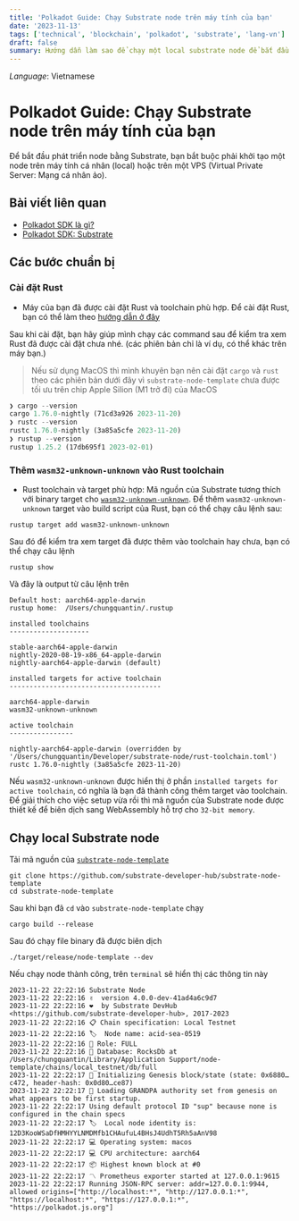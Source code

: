 ```yaml
---
title: 'Polkadot Guide: Chạy Substrate node trên máy tính của bạn'
date: '2023-11-13'
tags: ['technical', 'blockchain', 'polkadot', 'substrate', 'lang-vn']
draft: false
summary: Hướng dẫn làm sao để chạy một local substrate node để bắt đầu phát triển một solochain hoặc blockchain trong hệ sinh thái của Polkadot
---
```


_Language_: Vietnamese

# Polkadot Guide: Chạy Substrate node trên máy tính của bạn

Để bắt đầu phát triển node bằng Substrate, bạn bắt buộc phải khởi tạo một node trên máy tính cá nhân (local) hoặc trên một VPS (Virtual Private Server: Mạng cá nhân ảo).

## Bài viết liên quan

- [Polkadot SDK là gì?](https://lowlevelers.com/blog/polkadot/polkadot-sdk-la-gi)
- [Polkadot SDK: Substrate](https://lowlevelers.com/blog/polkadot/polkadot-sdk-substrate)

## Các bước chuẩn bị

### Cài đặt Rust

- Máy của bạn đã được cài đặt Rust và toolchain phù hợp. Để cài đặt Rust, bạn có thể làm theo [hướng dẫn ở đây](https://www.rust-lang.org/tools/install)

Sau khi cài đặt, bạn hãy giúp mình chạy các command sau để kiểm tra xem Rust đã được cài đặt chưa nhé. (các phiên bản chỉ là ví dụ, có thể khác trên máy bạn.)

> Nếu sử dụng MacOS thì mình khuyên bạn nên cài đặt `cargo` và `rust` theo các phiên bản dưới đây vì `substrate-node-template` chưa được tối ưu trên chip Apple Silion (M1 trở đi) của MacOS

```rust
❯ cargo --version
cargo 1.76.0-nightly (71cd3a926 2023-11-20)
❯ rustc --version
rustc 1.76.0-nightly (3a85a5cfe 2023-11-20)
❯ rustup --version
rustup 1.25.2 (17db695f1 2023-02-01)
```

### Thêm `wasm32-unknown-unknown` vào Rust toolchain

- Rust toolchain và target phù hợp: Mã nguồn của Substrate tương thích với binary target cho [`wasm32-unknown-unknown`](https://doc.rust-lang.org/rustc/platform-support/wasm64-unknown-unknown.html). Để thêm `wasm32-unknown-unknown` target vào build script của Rust, bạn có thể chạy câu lệnh sau:

```shell
rustup target add wasm32-unknown-unknown
```

Sau đó để kiểm tra xem target đã được thêm vào toolchain hay chưa, bạn có thể chạy câu lệnh

```shell
rustup show
```

Và đây là output từ câu lệnh trên

```shell
Default host: aarch64-apple-darwin
rustup home:  /Users/chungquantin/.rustup

installed toolchains
--------------------

stable-aarch64-apple-darwin
nightly-2020-08-19-x86_64-apple-darwin
nightly-aarch64-apple-darwin (default)

installed targets for active toolchain
--------------------------------------

aarch64-apple-darwin
wasm32-unknown-unknown

active toolchain
----------------

nightly-aarch64-apple-darwin (overridden by '/Users/chungquantin/Developer/substrate-node/rust-toolchain.toml')
rustc 1.76.0-nightly (3a85a5cfe 2023-11-20)
```

Nếu `wasm32-unknown-unknown` được hiển thị ở phần `installed targets for active toolchain`, có nghĩa là bạn đã thành công thêm target vào toolchain. Để giải thích cho việc setup vừa rồi thì mã nguồn của Substrate node được thiết kế để biên dịch sang WebAssembly hỗ trợ cho `32-bit memory`.

## Chạy local Substrate node

Tải mã nguồn của [`substrate-node-template`](https://github.com/timlrx/tailwind-nextjs-starter-blog.git)

```
git clone https://github.com/substrate-developer-hub/substrate-node-template
cd substrate-node-template
```

Sau khi bạn đã `cd` vào `substrate-node-template` chạy

```
cargo build --release
```

Sau đó chạy file binary đã được biên dịch

```
./target/release/node-template --dev
```

Nếu chạy node thành công, trên `terminal` sẽ hiển thị các thông tin này

```
2023-11-22 22:22:16 Substrate Node
2023-11-22 22:22:16 ✌️  version 4.0.0-dev-41ad4a6c9d7
2023-11-22 22:22:16 ❤️  by Substrate DevHub <https://github.com/substrate-developer-hub>, 2017-2023
2023-11-22 22:22:16 📋 Chain specification: Local Testnet
2023-11-22 22:22:16 🏷  Node name: acid-sea-0519
2023-11-22 22:22:16 👤 Role: FULL
2023-11-22 22:22:16 💾 Database: RocksDb at /Users/chungquantin/Library/Application Support/node-template/chains/local_testnet/db/full
2023-11-22 22:22:17 🔨 Initializing Genesis block/state (state: 0x6880…c472, header-hash: 0x0d80…ce87)
2023-11-22 22:22:17 👴 Loading GRANDPA authority set from genesis on what appears to be first startup.
2023-11-22 22:22:17 Using default protocol ID "sup" because none is configured in the chain specs
2023-11-22 22:22:17 🏷  Local node identity is: 12D3KooWSaDfHMHYYLNMDMfb1CHAufuL4BHsJ4UdhT5Rh5aAnV98
2023-11-22 22:22:17 💻 Operating system: macos
2023-11-22 22:22:17 💻 CPU architecture: aarch64
2023-11-22 22:22:17 📦 Highest known block at #0
2023-11-22 22:22:17 〽️ Prometheus exporter started at 127.0.0.1:9615
2023-11-22 22:22:17 Running JSON-RPC server: addr=127.0.0.1:9944, allowed origins=["http://localhost:*", "http://127.0.0.1:*", "https://localhost:*", "https://127.0.0.1:*", "https://polkadot.js.org"]
```
